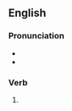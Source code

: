 ==English==

===Pronunciation===
* {{IPA|/pɑɹˈteɪkən/|lang=en}}
* {{rhymes|eɪkən|lang=en}}

===Verb===
{{head|en|past participle}}

# {{past participle of|partake|lang=en|nocat=1}}